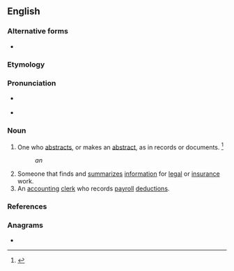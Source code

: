 ==English==

===Alternative forms===
* {{l|en|abstractor}}

===Etymology===
{{suffix|en|abstract|er|id2=agent noun}}

===Pronunciation===
* {{a|US}} {{IPA|/æbˈstɹkæ.tɚ/|lang=en}}
* {{rhymes|æktə(ɹ)|lang=en}}

===Noun===
{{en-noun}}

# One who [[abstract]]s, or makes an [[abstract]], as in records or documents. {{defdate|First attested in the late 17<sup>th</sup> century.}}<ref name=SOED>{{R:SOED5|page=10}}</ref>
#: ''an {{w|abstractor of title}}''
# Someone that finds and [[summarize]]s [[information]] for [[legal]] or [[insurance]] work.
# An [[accounting]] [[clerk]] who records [[payroll]] [[deduction]]s.

===References===
<references/>

===Anagrams===
* {{anagrams|en|a=aabcerrstt|reabstract}}